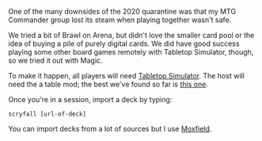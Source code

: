 One of the many downsides of the 2020 quarantine was that my MTG Commander group lost its steam when playing together wasn't safe.

We tried a bit of Brawl on Arena, but didn't love the smaller card pool or the idea of buying a pile of purely digital cards.
We did have good success playing some other board games remotely with Tabletop Simulator, though, so we tried it out with Magic.

To make it happen, all players will need [Tabletop Simulator](https://store.steampowered.com/app/286160/Tabletop_Simulator/).
The host will need the a table mod; the best we've found so far is [this one](https://steamcommunity.com/sharedfiles/filedetails/?id=2296042369).

Once you're in a session, import a deck by typing:

```scryfall [url-of-deck]```

You can import decks from a lot of sources but I use [Moxfield](https://www.moxfield.com/users/thebling).
